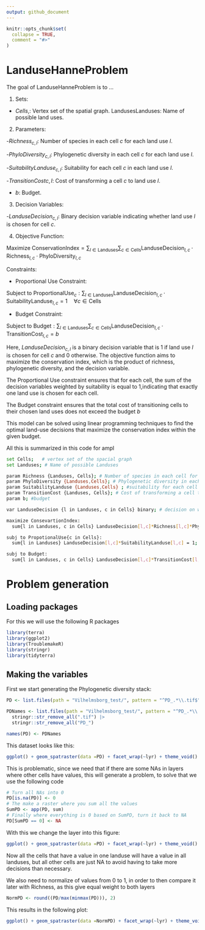 ```yaml
---
output: github_document
---
```


<!-- README.md is generated from README.Rmd. Please edit that file -->

```r
knitr::opts_chunk$set(
  collapse = TRUE,
  comment = "#>"
)
```

# LanduseHanneProblem

<!-- badges: start -->

<!-- badges: end -->

The goal of LanduseHanneProblem is to ...

1.  Sets:
  
  - $Cells,$: Vertex set of the spatial graph. LandusesLanduses: Name of possible land uses.

2. Parameters:
  
  -$Richness_{c,l}$: Number of species in each cell $c$ for each land use $l$.
  
  -$PhyloDiversity_{c,l}$: Phylogenetic diversity in each cell $c$ for each land use $l$.
  
  -$SuitabilityLanduse_{c,l}$: Suitability for each cell $c$ in each land use $l$.
  
  -$TransitionCost{c,l}$: Cost of transforming a cell $c$ to land use $l$.
  
  - $b$: Budget.

3. Decision Variables:

  -$LanduseDecision_{c, l}$: Binary decision variable indicating whether land use $l$ is chosen for cell $c$.

4. Objective Function:

$\text{Maximize } \text{ConservationIndex} = \sum_{l \in \text{Landuses}} \sum_{c \in \text{Cells}} \text{LanduseDecision}_{l,c} \cdot \text{Richness}_{l,c} \cdot \text{PhyloDiversity}_{l,c}$

Constraints:

  - Proportional Use Constraint:
  
$\text{Subject to ProportionalUse}_{c}: \sum_{l \in \text{Landuses}} \text{LanduseDecision}_{l,c} \cdot \text{SuitabilityLanduse}_{l,c} = 1 \quad \forall c \in \text{Cells}$

  - Budget Constraint:

$\text{Subject to Budget}: \sum_{l \in \text{Landuses}} \sum_{c \in \text{Cells}} \text{LanduseDecision}_{l,c} \cdot \text{TransitionCost}_{l,c} = b$

Here, $LanduseDecision_{c, l}$ is a binary decision variable that is 1 if land use $l$ is chosen for cell $c$ and 0 otherwise. The objective function aims to maximize the conservation index, which is the product of richness, phylogenetic diversity, and the decision variable.

The Proportional Use constraint ensures that for each cell, the sum of the decision variables weighted by suitability is equal to 1,indicating that exactly one land use is chosen for each cell.

The Budget constraint ensures that the total cost of transitioning cells to their chosen land uses does not exceed the budget $b$

This model can be solved using linear programming techniques to find the optimal land-use decisions that maximize the conservation index within the given budget.

All this is summarized in this code for ampl

```bash
set Cells;   # vertex set of the spacial graph
set Landuses; # Name of possible Landuses

param Richness {Landuses, Cells}; # Number of species in each cell for each landuse
param PhyloDiversity {Landuses,Cells}; # Phylogenetic diversity in each cell for each landuse
param SuitabilityLanduse {Landuses,Cells} ; #suitability for each cell in each Landuses
param TransitionCost {Landuses, Cells}; # Cost of transforming a cell to this landuse
param b; #budget

var LanduseDecision {l in Landuses, c in Cells} binary; # decision on which landuse to use for cell Cell

maximize ConsevartionIndex:
  sum{l in Landuses, c in Cells} LanduseDecision[l,c]*Richness[l,c]*PhyloDiversity[l,c];

subj to PropotionalUse{c in Cells}:
  sum{l in Landuses} LanduseDecision[l,c]*SuitabilityLanduse[l,c] = 1;

subj to Budget:
  sum{l in Landuses, c in Cells} LanduseDecision[l,c]*TransitionCost[l,c] = b;
```

# Problem generation

## Loading packages

For this we will use the following R packages

```r
library(terra)
library(ggplot2)
library(TroublemakeR)
library(stringr)
library(tidyterra)
```


## Making the variables

First we start generating the Phylogenetic diversity stack:

```r
PD <- list.files(path = "Vilhelmsborg_test/", pattern = "^PD_.*\\.tif$", full.names = T) |> rast()

PDNames <- list.files(path = "Vilhelmsborg_test/", pattern = "^PD_.*\\.tif$", full.names = F) |> 
  stringr::str_remove_all(".tif") |> 
  stringr::str_remove_all("PD_")

names(PD) <- PDNames
```
 
This dataset looks like this:

```r
ggplot() + geom_spatraster(data =PD) + facet_wrap(~lyr) + theme_void() + scale_fill_viridis_b()
```


This is problematic, since we need that if there are some NAs in layers where other cells have values, this will generate a problem, to solve that we use the following code

```r
# Turn all NAs into 0
PD[is.na(PD)] <- 0
# The make a raster where you sum all the values
SumPD <- app(PD, sum) 
# Finally where everything is 0 based on SumPD, turn it back to NA
PD[SumPD == 0] <- NA
```

With this we change the layer into this figure:

```r
ggplot() + geom_spatraster(data =PD) + facet_wrap(~lyr) + theme_void() + scale_fill_viridis_b()
```

Now all the cells that have a value in one landuse will have a value in all landuses, but all other cells are just NA to avoid having to take more decisions than necessary.

We also need to normalize of values from 0 to 1, in order to then compare it later with Richness, as this give equal weight to both layers

```r
NormPD <- round((PD/max(minmax(PD))), 2)
```

This results in the following plot:

```r
ggplot() + geom_spatraster(data =NormPD) + facet_wrap(~lyr) + theme_void() + scale_fill_viridis_b()
```

